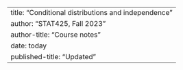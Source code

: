 ---
title: "Conditional distributions and independence"
author: "STAT425, Fall 2023"
author-title: "Course notes"
date: today
published-title: "Updated"
---